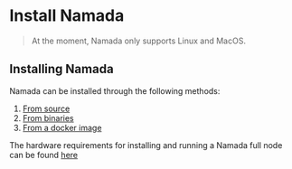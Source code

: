 # Install Namada


> At the moment, Namada only supports Linux and MacOS. 

## Installing Namada
Namada can be installed through the following methods:

1. [From source](./install/source.md)
2. [From binaries](./install/binaries.md)
3. [From a docker image](./install/docker.md)

The hardware requirements for installing and running a Namada full node can be found [here](../../validators/hardware.md)